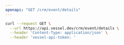 ```yaml
---
openapi: "GET /crm/event/details"
---
```


<RequestExample>

```bash Request
curl --request GET \
  --url https://api.vessel.dev/crm/event/details \
  --header 'Content-Type: application/json' \
  --header 'vessel-api-token: '
```

</RequestExample>
